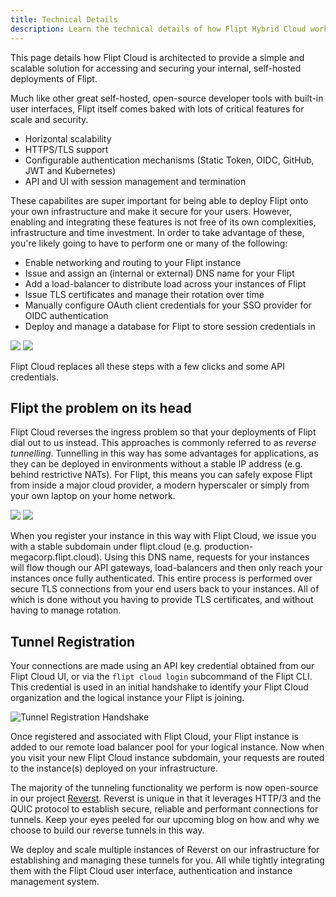 ```yaml
---
title: Technical Details
description: Learn the technical details of how Flipt Hybrid Cloud works
---
```


This page details how Flipt Cloud is architected to provide a simple and scalable solution for accessing and securing your internal, self-hosted deployments of Flipt.

Much like other great self-hosted, open-source developer tools with built-in user interfaces, Flipt itself comes baked with lots of critical features for scale and security.

- Horizontal scalability
- HTTPS/TLS support
- Configurable authentication mechanisms (Static Token, OIDC, GitHub, JWT and Kubernetes)
- API and UI with session management and termination

These capabilites are super important for being able to deploy Flipt onto your own infrastructure and make it secure for your users.
However, enabling and integrating these features is not free of its own complexities, infrastructure and time investment.
In order to take advantage of these, you're likely going to have to perform one or many of the following:

- Enable networking and routing to your Flipt instance
- Issue and assign an (internal or external) DNS name for your Flipt
- Add a load-balancer to distribute load across your instances of Flipt
- Issue TLS certificates and manage their rotation over time
- Manually configure OAuth client credentials for your SSO provider for OIDC authentication
- Deploy and manage a database for Flipt to store session credentials in

<img className="block dark:hidden" src="/images/cloud/architecture/common-infrastructure-light.svg" />
<img className="hidden dark:block" src="/images/cloud/architecture/common-infrastructure-dark.svg" />

Flipt Cloud replaces all these steps with a few clicks and some API credentials.

## Flipt the problem on its head

Flipt Cloud reverses the ingress problem so that your deployments of Flipt dial out to us instead.
This approaches is commonly referred to as _reverse tunnelling_.
Tunnelling in this way has some advantages for applications, as they can be deployed in environments without a stable IP address (e.g. behind restrictive NATs).
For Flipt, this means you can safely expose Flipt from inside a major cloud provider, a modern hyperscaler or simply from your own laptop on your home network.

<img
  className="block dark:hidden"
  src="/images/cloud/architecture/architecture-overview-light.svg"
/>
<img
  className="hidden dark:block"
  src="/images/cloud/architecture/architecture-overview-dark.svg"
/>

When you register your instance in this way with Flipt Cloud, we issue you with a stable subdomain under flipt.cloud (e.g. production-megacorp.flipt.cloud).
Using this DNS name, requests for your instances will flow though our API gateways, load-balancers and then only reach your instances once fully authenticated.
This entire process is performed over secure TLS connections from your end users back to your instances.
All of which is done without you having to provide TLS certificates, and without having to manage rotation.

## Tunnel Registration

Your connections are made using an API key credential obtained from our Flipt Cloud UI, or via the `flipt cloud login` subcommand of the Flipt CLI.
This credential is used in an initial handshake to identify your Flipt Cloud organization and the logical instance your Flipt is joining.

![Tunnel Registration Handshake]()

Once registered and associated with Flipt Cloud, your Flipt instance is added to our remote load balancer pool for your logical instance.
Now when you visit your new Flipt Cloud instance subdomain, your requests are routed to the instance(s) deployed on your infrastructure.

The majority of the tunneling functionality we perform is now open-source in our project [Reverst](https://github.com/flipt-io/reverst).
Reverst is unique in that it leverages HTTP/3 and the QUIC protocol to establish secure, reliable and performant connections for tunnels.
Keep your eyes peeled for our upcoming blog on how and why we choose to build our reverse tunnels in this way.

We deploy and scale multiple instances of Reverst on our infrastructure for establishing and managing these tunnels for you.
All while tightly integrating them with the Flipt Cloud user interface, authentication and instance management system.
